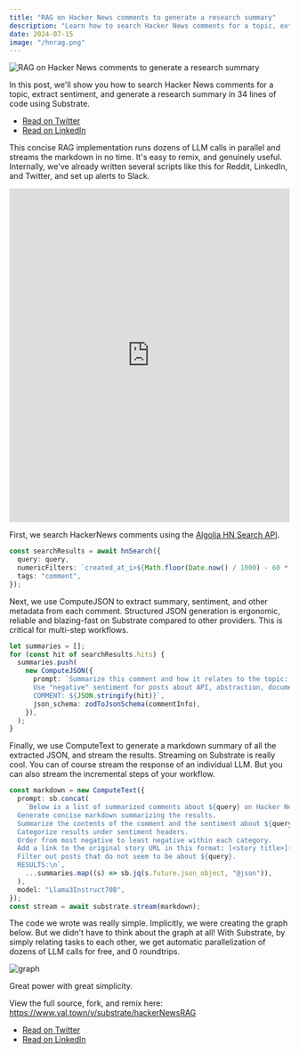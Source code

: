 ```yaml
---
title: "RAG on Hacker News comments to generate a research summary"
description: "Learn how to search Hacker News comments for a topic, extract sentiment, and generate a research summary in 34 lines of Substrate code. Runs dozens of LLM calls in parallel and streams markdown. Built in 15 minutes, easy to remix."
date: 2024-07-15
image: "/hnrag.png"
---
```


<div>
  <img width={1020} height={510} src="/hnrag.png" alt="RAG on Hacker News comments to generate a research summary" />
</div>

In this post, we'll show you how to search Hacker News comments for a topic, extract sentiment, and generate a research summary in 34 lines of code using Substrate.

- [Read on Twitter](https://x.com/vprtwn/status/1812844236401762513)
- [Read on LinkedIn](https://www.linkedin.com/pulse/rag-hacker-news-comments-34-lines-code-substratelabs-pouje)

This concise RAG implementation runs dozens of LLM calls in parallel and streams the markdown in no time. It's easy to remix, and genuinely useful. Internally, we've already written several scripts like this for Reddit, LinkedIn, and Twitter, and set up alerts to Slack.

<iframe
  width="100%"
  height="600px"
  src="https://www.val.town/embed/substrate/hackerNewsRAG"
  title="Val Town"
  frameBorder="0"
  allowFullScreen
></iframe>

First, we search HackerNews comments using the [Algolia HN Search API](https://hn.algolia.com/api).

```typescript
const searchResults = await hnSearch({
  query: query,
  numericFilters: `created_at_i>${Math.floor(Date.now() / 1000) - 60 * 60 * 24 * 7 * 4}`,
  tags: "comment",
});
```

Next, we use ComputeJSON to extract summary, sentiment, and other metadata from each comment. Structured JSON generation is ergonomic, reliable and blazing-fast on Substrate compared to other providers. This is critical for multi-step workflows.

```typescript
let summaries = [];
for (const hit of searchResults.hits) {
  summaries.push(
    new ComputeJSON({
      prompt: `Summarize this comment and how it relates to the topic: ${query}
      Use "negative" sentiment for posts about API, abstraction, documentation, tutorial, general quality, slowness, or performance issues.
      COMMENT: ${JSON.stringify(hit)}`,
      json_schema: zodToJsonSchema(commentInfo),
    }),
  );
}
```

Finally, we use ComputeText to generate a markdown summary of all the extracted JSON, and stream the results. Streaming on Substrate is really cool. You can of course stream the response of an individual LLM. But you can also stream the incremental steps of your workflow.

```typescript
const markdown = new ComputeText({
  prompt: sb.concat(
    `Below is a list of summarized comments about ${query} on Hacker News.
  Generate concise markdown summarizing the results.
  Summarize the contents of the comment and the sentiment about ${query}.
  Categorize results under sentiment headers.
  Order from most negative to least negative within each category.
  Add a link to the original story URL in this format: [<story title>](https://news.ycombinator.com/item?id=<objectID>)
  Filter out posts that do not seem to be about ${query}.
  RESULTS:\n`,
    ...summaries.map((s) => sb.jq(s.future.json_object, "@json")),
  ),
  model: "Llama3Instruct70B",
});
const stream = await substrate.stream(markdown);
```

The code we wrote was really simple. Implicitly, we were creating the graph below. But we didn't have to think about the graph at all! With Substrate, by simply relating tasks to each other, we get automatic parallelization of dozens of LLM calls for free, and 0 roundtrips.

![graph](/hnrag-graph.png)

Great power with great simplicity.

View the full source, fork, and remix here: https://www.val.town/v/substrate/hackerNewsRAG

- [Read on Twitter](https://x.com/vprtwn/status/1812844236401762513)
- [Read on LinkedIn](https://www.linkedin.com/pulse/rag-hacker-news-comments-34-lines-code-substratelabs-pouje)
